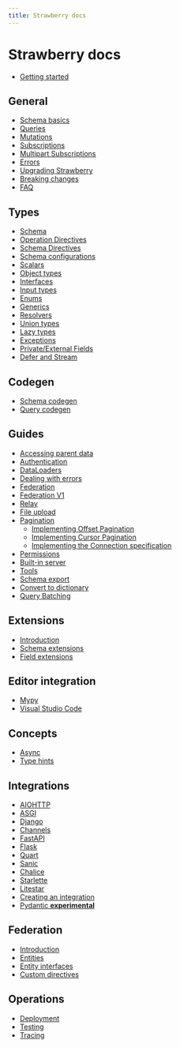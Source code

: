 ```yaml
---
title: Strawberry docs
---
```


# Strawberry docs

- [Getting started](/docs)

## General

- [Schema basics](/docs/general/schema-basics)
- [Queries](/docs/general/queries)
- [Mutations](/docs/general/mutations)
- [Subscriptions](/docs/general/subscriptions)
- [Multipart Subscriptions](/docs/general/multipart-subscriptions)
- [Errors](./errors)
- [Upgrading Strawberry](/docs/general/upgrades)
- [Breaking changes](/docs/breaking-changes)
- [FAQ](/docs/faq)

## Types

- [Schema](/docs/types/schema)
- [Operation Directives](/docs/types/operation-directives)
- [Schema Directives](/docs/types/schema-directives)
- [Schema configurations](/docs/types/schema-configurations)
- [Scalars](/docs/types/scalars)
- [Object types](/docs/types/object-types)
- [Interfaces](/docs/types/interfaces)
- [Input types](/docs/types/input-types)
- [Enums](/docs/types/enums)
- [Generics](/docs/types/generics)
- [Resolvers](/docs/types/resolvers)
- [Union types](/docs/types/union)
- [Lazy types](/docs/types/lazy)
- [Exceptions](/docs/types/exceptions)
- [Private/External Fields](/docs/types/private)
- [Defer and Stream](/docs/types/defer-and-stream)

## Codegen

- [Schema codegen](/docs/codegen/schema-codegen)
- [Query codegen](/docs/codegen/query-codegen)

## Guides

- [Accessing parent data](/docs/guides/accessing-parent-data)
- [Authentication](/docs/guides/authentication)
- [DataLoaders](/docs/guides/dataloaders)
- [Dealing with errors](/docs/guides/errors)
- [Federation](/docs/guides/federation)
- [Federation V1](/docs/guides/federation-v1)
- [Relay](/docs/guides/relay)
- [File upload](/docs/guides/file-upload)
- [Pagination](/docs/guides/pagination/overview)
  - [Implementing Offset Pagination](/docs/guides/pagination/offset-based)
  - [Implementing Cursor Pagination](/docs/guides/pagination/cursor-based)
  - [Implementing the Connection specification](/docs/guides/pagination/connections)
- [Permissions](/docs/guides/permissions)
- [Built-in server](/docs/guides/server)
- [Tools](/docs/guides/tools)
- [Schema export](/docs/guides/schema-export)
- [Convert to dictionary](/docs/guides/convert-to-dictionary)
- [Query Batching](/docs/guides/query-batching)

## Extensions

- [Introduction](./extensions)
- [Schema extensions](/docs/guides/custom-extensions)
- [Field extensions](/docs/guides/field-extensions)

## Editor integration

- [Mypy](/docs/editors/mypy)
- [Visual Studio Code](/docs/editors/vscode)

## Concepts

- [Async](/docs/concepts/async)
- [Type hints](/docs/concepts/typings)

## Integrations

- [AIOHTTP](/docs/integrations/aiohttp)
- [ASGI](/docs/integrations/asgi)
- [Django](/docs/integrations/django)
- [Channels](/docs/integrations/channels)
- [FastAPI](/docs/integrations/fastapi)
- [Flask](/docs/integrations/flask)
- [Quart](/docs/integrations/quart)
- [Sanic](/docs/integrations/sanic)
- [Chalice](/docs/integrations/chalice)
- [Starlette](/docs/integrations/starlette)
- [Litestar](/docs/integrations/litestar)
- [Creating an integration](/docs/integrations/creating-an-integration)
- [Pydantic **experimental**](/docs/integrations/pydantic)

## Federation

- [Introduction](/docs/federation/introduction)
- [Entities](/docs/federation/entities)
- [Entity interfaces](/docs/federation/entity-interfaces)
- [Custom directives](/docs/federation/custom_directives)

## Operations

- [Deployment](/docs/operations/deployment)
- [Testing](/docs/operations/testing)
- [Tracing](/docs/operations/tracing)